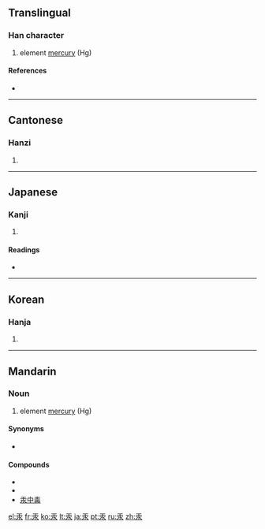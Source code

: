 ==Translingual==

===Han character===
{{Han char|rn=85|rad=水|as=03|sn=7|four=1023<sub>2</sub>|canj=一水 (ME)}}

# element [[mercury]] (Hg)

====References====
* {{Han ref|kx=0606.030|dkj=17139|dj=0999.120|hdz=31550.010|uh=6C5E|ud=27742|bh=A845|bd=43077}}

----

==Cantonese==

===Hanzi===
{{yue-hanzi|jyut=|y=hung6}}

# {{defn|Cantonese}}

----

==Japanese==

===Kanji===
{{ja-kanji|grade=|rs=水03}}

# {{defn|Japanese}}

====Readings====
* {{ja-readings|on=[[こう]] (kō)|kun=[[みずがね]] (mizugane)}}

----

==Korean==

===Hanja===
{{ko-hanja|hangeul=홍|eumhun=|rv=hong|mr=hong|y=hong}}

# {{defn|Korean}}

----

==Mandarin==

===Noun===
{{cmn-noun|ts|pin=gǒng|pint=gong3|rs=水03}}

# element [[mercury]] (Hg)

====Synonyms====
* {{zh-ts|水銀|水银}}

====Compounds====
* {{zh-ts|汞弧燈|汞弧灯}}
* {{zh-ts|汞極電池|汞极电池}}
* [[汞中毒]]

[[el:汞]]
[[fr:汞]]
[[ko:汞]]
[[lt:汞]]
[[ja:汞]]
[[pt:汞]]
[[ru:汞]]
[[zh:汞]]